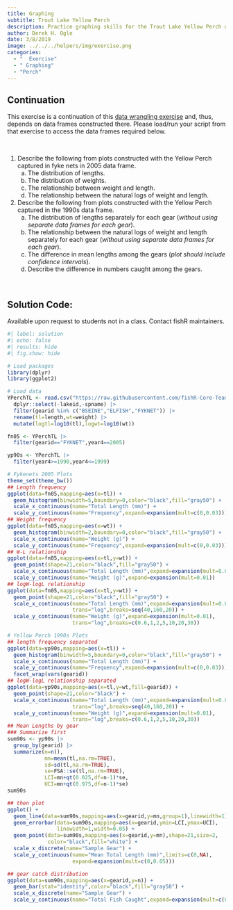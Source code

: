 ```yaml
---
title: Graphing
subtitle: Trout Lake Yellow Perch
description: Practice graphing skills for the Trout Lake Yellow Perch data set.
author: Derek H. Ogle
date: 3/8/2019
image: ../../../helpers/img/exercise.png
categories:
  - "  Exercise"
  - " Graphing"
  - "Perch"
---
```


:::{.callout-warning appearance="simple"}
## Continuation
This exercise is a continuation of this [data wrangling exercise](../2019-3-8_Wrangling_YPerchTL/) and, thus, depends on data frames constructed there. Please load/run your script from that exercise to access the data frames required below.
:::

&nbsp;

1. Describe the following from plots constructed with the Yellow Perch captured in fyke nets in 2005 data frame.
    a. The distribution of lengths.
    a. The distribution of weights.
    a. The relationship between weight and length.
    a. The relationship between the natural logs of weight and length.
1. Describe the following from plots constructed with the Yellow Perch captured in the 1990s data frame.
    a. The distribution of lengths separately for each gear (*without using separate data frames for each gear*).
    a. The relationship between the natural logs of weight and length separately for each gear (*without using separate data frames for each gear*).
    a. The difference in mean lengths among the gears (*plot should include confidence intervals*).
    a. Describe the difference in numbers caught among the gears.

&nbsp;

:::{.callout-important appearance="simple"}
## Solution Code:
Available upon request to students not in a class. Contact fishR maintainers.
:::

```r
#| label: solution 
#| echo: false
#| results: hide
#| fig.show: hide

# Load packages
library(dplyr)
library(ggplot2)

# Load data
YPerchTL <- read.csv("https://raw.githubusercontent.com/fishR-Core-Team/FSAdata/main/data-raw/YPerchTL.csv") |>
  dplyr::select(-lakeid,-spname) |>
  filter(gearid %in% c("BSEINE","ELFISH","FYKNET")) |>
  rename(tl=length,wt=weight) |>
  mutate(logtl=log10(tl),logwt=log10(wt))

fn05 <- YPerchTL |> 
  filter(gearid=="FYKNET",year4==2005)

yp90s <- YPerchTL |> 
  filter(year4>=1990,year4<=1999)

# Fykenets 2005 Plots
theme_set(theme_bw())
## Length frequency
ggplot(data=fn05,mapping=aes(x=tl)) +
  geom_histogram(binwidth=5,boundary=0,color="black",fill="gray50") +
  scale_x_continuous(name="Total Length (mm)") +
  scale_y_continuous(name="Frequency",expand=expansion(mult=c(0,0.03)))
## Weight frequency
ggplot(data=fn05,mapping=aes(x=wt)) +
  geom_histogram(binwidth=2,boundary=0,color="black",fill="gray50") +
  scale_x_continuous(name="Weight (g)") +
  scale_y_continuous(name="Frequency",expand=expansion(mult=c(0,0.03)))
## W-L relationship
ggplot(data=fn05,mapping=aes(x=tl,y=wt)) +
  geom_point(shape=21,color="black",fill="gray50") +
  scale_x_continuous(name="Total Length (mm)",expand=expansion(mult=0.01)) +
  scale_y_continuous(name="Weight (g)",expand=expansion(mult=0.01))
## logW-logL relationship
ggplot(data=fn05,mapping=aes(x=tl,y=wt)) +
  geom_point(shape=21,color="black",fill="gray50") +
  scale_x_continuous(name="Total Length (mm)",expand=expansion(mult=0.01),
                     trans="log",breaks=seq(40,160,20)) +
  scale_y_continuous(name="Weight (g)",expand=expansion(mult=0.01),
                     trans="log",breaks=c(0.6,1,2,5,10,20,30))

# Yellow Perch 1990s Plots
## length frequency separated
ggplot(data=yp90s,mapping=aes(x=tl)) +
  geom_histogram(binwidth=5,boundary=0,color="black",fill="gray50") +
  scale_x_continuous(name="Total Length (mm)") +
  scale_y_continuous(name="Frequency",expand=expansion(mult=c(0,0.03))) +
  facet_wrap(vars(gearid))
## logW-logL relationship separated
ggplot(data=yp90s,mapping=aes(x=tl,y=wt,fill=gearid)) +
  geom_point(shape=21,color="black") +
  scale_x_continuous(name="Total Length (mm)",expand=expansion(mult=0.01),
                     trans="log",breaks=seq(40,160,20)) +
  scale_y_continuous(name="Weight (g)",expand=expansion(mult=0.01),
                     trans="log",breaks=c(0.6,1,2,5,10,20,30))
## Mean Lengths by gear
### Summarize first
sum90s <- yp90s |>
  group_by(gearid) |>
  summarize(n=n(),
            mn=mean(tl,na.rm=TRUE),
            sd=sd(tl,na.rm=TRUE),
            se=FSA::se(tl,na.rm=TRUE),
            LCI=mn+qt(0.025,df=n-1)*se,
            UCI=mn+qt(0.975,df=n-1)*se)
sum90s

## then plot
ggplot() +
  geom_line(data=sum90s,mapping=aes(x=gearid,y=mn,group=1),linewidth=1) +
  geom_errorbar(data=sum90s,mapping=aes(x=gearid,ymin=LCI,ymax=UCI),
                linewidth=1,width=0.05) +
  geom_point(data=sum90s,mapping=aes(x=gearid,y=mn),shape=21,size=2,
             color="black",fill="white") +
  scale_x_discrete(name="Sample Gear") +
  scale_y_continuous(name="Mean Total Length (mm)",limits=c(0,NA),
                     expand=expansion(mult=c(0,0.05)))

## gear catch distribution
ggplot(data=sum90s,mapping=aes(x=gearid,y=n)) +
  geom_bar(stat="identity",color="black",fill="gray50") +
  scale_x_discrete(name="Sample Gear") +
  scale_y_continuous(name="Total Fish Caught",expand=expansion(mult=c(0,0.05)))


```
